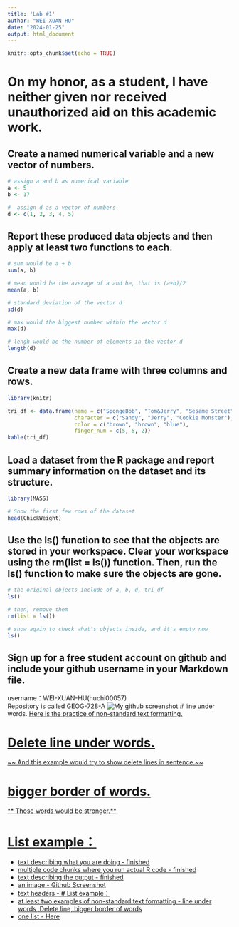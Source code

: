 ```yaml
---
title: 'Lab #1'
author: "WEI-XUAN HU"
date: "2024-01-25"
output: html_document
---
```


```r
knitr::opts_chunk$set(echo = TRUE)
```

# On my honor, as a student, I have neither given nor received unauthorized aid on this academic work.

## Create a named numerical variable and a new vector of numbers.

```r
# assign a and b as numerical variable
a <- 5
b <- 17

#  assign d as a vector of numbers
d <- c(1, 2, 3, 4, 5)
```

## Report these produced data objects and then apply at least two functions to each.


```r
# sum would be a + b
sum(a, b)

# mean would be the average of a and be, that is (a+b)/2
mean(a, b)

# standard deviation of the vector d 
sd(d)

# max would the biggest number within the vector d 
max(d)

# lengh would be the number of elements in the vector d 
length(d)
```

## Create a new data frame with three columns and rows.

```r
library(knitr)

tri_df <- data.frame(name = c("SpongeBob", "Tom&Jerry", "Sesame Street"),
                     character = c("Sandy", "Jerry", "Cookie Monster"),
                     color = c("brown", "brown", "blue"),
                     finger_num = c(5, 5, 2))
kable(tri_df)
```

## Load a dataset from the R package and report summary information on the dataset and its structure.

```r
library(MASS)

# Show the first few rows of the dataset
head(ChickWeight)
```

## Use the ls() function to see that the objects are stored in your workspace. Clear your workspace using the rm(list = ls()) function. Then, run the ls() function to make sure the objects are gone.

```r
# the original objects include of a, b, d, tri_df
ls()

# then, remove them
rm(list = ls())

# show again to check what's objects inside, and it's empty now
ls()
```

## Sign up for a free student account on github and include your github username in your Markdown file.

username：WEI-XUAN-HU(huchi00057)\
Repository is called GEOG-728-A
![My github screenshot]("https://s1.yimg.com/rz/d/yahoo_frontpage_zh-Hant-TW_s_f_p_bestfit_frontpage_2x.png")
# line under words.
<u> Here is the practice of non-standard text formatting.<u>

# Delete line under words.
~~ And this example would try to show delete lines in sentence.~~

# bigger border of words.
** Those words would be stronger.**

# List example：
+ text describing what you are doing - finished
+ multiple code chunks where you run actual R code - finished
+ text describing the output - finished
+ an image - Github Screenshot
+ text headers - # List example：
+ at least two examples of non-standard text formatting - line under words, Delete line, bigger border of words
+ one list - Here


